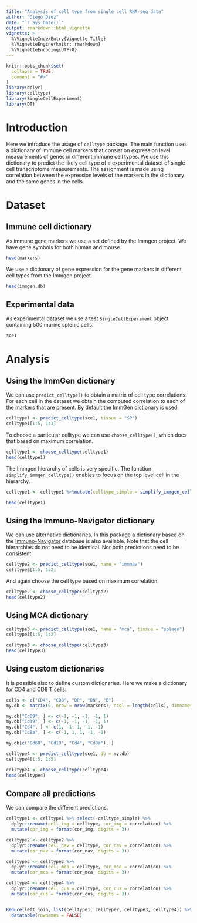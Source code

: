```yaml
---
title: "Analysis of cell type from single cell RNA-seq data"
author: "Diego Diez"
date: "`r Sys.Date()`"
output: rmarkdown::html_vignette
vignette: >
  %\VignetteIndexEntry{Vignette Title}
  %\VignetteEngine{knitr::rmarkdown}
  %\VignetteEncoding{UTF-8}
---
```


```r
knitr::opts_chunk$set(
  collapse = TRUE,
  comment = "#>"
)
library(dplyr)
library(celltype)
library(SingleCellExperiment)
library(DT)
```

# Introduction

Here we introduce the usage of `celltype` package. The main function uses a dictionary of immune cell markers that consist on expression level measurements of genes in different immune cell types. We use this dictionary to predict the likely cell type of a experimental dataset of single cell transcriptome measurements. The assignment is made using correlation between the expression levels of the markers in the dictionary and the same genes in the cells.

# Dataset

## Immune cell dictionary

As immune gene markers we use a set defined by the Immgen project. We have gene symbols for both human and mouse.

```r
head(markers)
```

We use a dictionary of gene expression for the gene markers in different cell types from the Immgen project.

```r
head(immgen.db)
```

## Experimental data

As experimental dataset we use a test `SingleCellExperiment` object containing 500 murine splenic cells.

```r
sce1
```

# Analysis

## Using the ImmGen dictionary

We can use `predict_celltype()` to obtain a matrix of cell type correlations. For each cell in the dataset we obtain the computed correlation to each of the markers that are present. By default the ImmGen dictionary is used.

```r
celltype1 <- predict_celltype(sce1, tissue = "SP")
celltype1[1:5, 1:3]
```

To choose a particular celltype we can use `choose_celltype()`, which does that based on maximum correlation.

```r
celltype1 <- choose_celltype(celltype1)
head(celltype1)
```

The Immgen hierarchy of cells is very specific. The function `simplify_immgen_celltype()` enables to focus on the top level cell in the hierarchy.

```r
celltype1 <- celltype1 %>%mutate(celltype_simple = simplify_immgen_celltype(celltype1))

head(celltype1)
```

## Using the Immuno-Navigator dictionary

We can use alternative dictionaries. In this package a dictionary based on the [Immuno-Navigator](https://sysimm.ifrec.osaka-u.ac.jp/immuno-navigator/) database is also available. Note that the cell hierarchies do not need to be identical. Nor both predictions need to be consistent.

```r
celltype2 <- predict_celltype(sce1, name = "immnav")
celltype2[1:5, 1:2]
```

And again choose the cell type based on maximum correlation.

```r
celltype2 <- choose_celltype(celltype2)
head(celltype2)
```

## Using MCA dictionary

```r
celltype3 <- predict_celltype(sce1, name = "mca", tissue = "spleen")
celltype3[1:5, 1:2]
```

```r
celltype3 <- choose_celltype(celltype3)
head(celltype3)
```

## Using custom dictionaries

It is possible also to define custom dictionaries. Here we make a dictionary for CD4 and CD8 T cells.

```r
cells <- c("CD4", "CD8", "DP", "DN", "B")
my.db <- matrix(0, nrow = nrow(markers), ncol = length(cells), dimnames = list(markers[["mouse"]], cells))

my.db["Cd69", ] <- c(-1, -1, -1, -1, 1)
my.db["Cd19", ] <- c(-1, -1, -1, -1, 1)
my.db["Cd4", ] <- c(1, -1, 1, -1, -1)
my.db["Cd8a", ] <- c(-1, 1, 1, -1, -1)

my.db[c("Cd69", "Cd19", "Cd4", "Cd8a"), ]
```

```r
celltype4 <- predict_celltype(sce1, db = my.db)
celltype4[1:5, 1:5]
```

```r
celltype4 <- choose_celltype(celltype4)
head(celltype4)
```

## Compare all predictions

We can compare the different predictions.

```r
celltype1 <- celltype1 %>% select(-celltype_simple) %>%
  dplyr::rename(cell_img = celltype, cor_img = correlation) %>%
  mutate(cor_img = format(cor_img, digits = 3))

celltype2 <- celltype2 %>%
  dplyr::rename(cell_nav = celltype, cor_nav = correlation) %>%
  mutate(cor_nav = format(cor_nav, digits = 3))

celltype3 <- celltype3 %>%
  dplyr::rename(cell_mca = celltype, cor_mca = correlation) %>%
  mutate(cor_mca = format(cor_mca, digits = 3))

celltype4 <- celltype4 %>%
  dplyr::rename(cell_cus = celltype, cor_cus = correlation) %>%
  mutate(cor_cus = format(cor_cus, digits = 3))


Reduce(left_join, list(celltype1, celltype2, celltype3, celltype4)) %>%
  datatable(rownames = FALSE)
```

